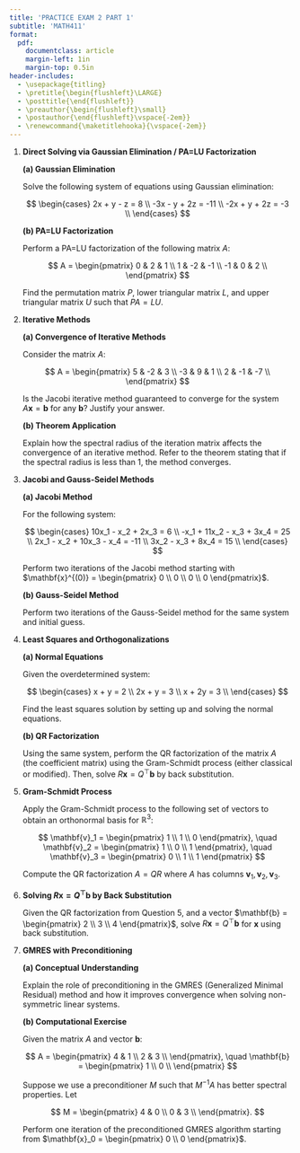 ```yaml
---
title: 'PRACTICE EXAM 2 PART 1'
subtitle: 'MATH411'
format:
  pdf:
    documentclass: article
    margin-left: 1in
    margin-top: 0.5in
header-includes:
  - \usepackage{titling}
  - \pretitle{\begin{flushleft}\LARGE}
  - \posttitle{\end{flushleft}}
  - \preauthor{\begin{flushleft}\small}
  - \postauthor{\end{flushleft}\vspace{-2em}}
  - \renewcommand{\maketitlehooka}{\vspace{-2em}}
---
```


1. **Direct Solving via Gaussian Elimination / PA=LU Factorization**

   **(a) Gaussian Elimination**

   Solve the following system of equations using Gaussian elimination:

   $$
   \begin{cases}
   2x + y - z = 8 \\
   -3x - y + 2z = -11 \\
   -2x + y + 2z = -3 \\
   \end{cases}
   $$

   \vspace{5cm}

   **(b) PA=LU Factorization**

   Perform a PA=LU factorization of the following matrix $A$:

   $$
   A = \begin{pmatrix}
   0 & 2 & 1 \\
   1 & -2 & -1 \\
   -1 & 0 & 2 \\
   \end{pmatrix}
   $$

   Find the permutation matrix $P$, lower triangular matrix $L$, and upper triangular matrix $U$ such that $PA = LU$.

\newpage

2. **Iterative Methods**

   **(a) Convergence of Iterative Methods**

   Consider the matrix $A$:

   $$
   A = \begin{pmatrix}
   5 & -2 & 3 \\
   -3 & 9 & 1 \\
   2 & -1 & -7 \\
   \end{pmatrix}
   $$

   Is the Jacobi iterative method guaranteed to converge for the system $A\mathbf{x} = \mathbf{b}$ for any $\mathbf{b}$? Justify your answer.

   \vspace{6cm}

   **(b) Theorem Application**

   Explain how the spectral radius of the iteration matrix affects the convergence of an iterative method. Refer to the theorem stating that if the spectral radius is less than 1, the method converges.

\newpage

3. **Jacobi and Gauss-Seidel Methods**

   **(a) Jacobi Method**

   For the following system:

   $$
   \begin{cases}
   10x_1 - x_2 + 2x_3 = 6 \\
   -x_1 + 11x_2 - x_3 + 3x_4 = 25 \\
   2x_1 - x_2 + 10x_3 - x_4 = -11 \\
   3x_2 - x_3 + 8x_4 = 15 \\
   \end{cases}
   $$

   Perform two iterations of the Jacobi method starting with $\mathbf{x}^{(0)} = \begin{pmatrix} 0 \\ 0 \\ 0 \\ 0 \end{pmatrix}$.

   \vspace{7cm}

   **(b) Gauss-Seidel Method**

   Perform two iterations of the Gauss-Seidel method for the same system and initial guess.

\newpage

4. **Least Squares and Orthogonalizations**

   **(a) Normal Equations**

   Given the overdetermined system:

   $$
   \begin{cases}
   x + y = 2 \\
   2x + y = 3 \\
   x + 2y = 3 \\
   \end{cases}
   $$

   Find the least squares solution by setting up and solving the normal equations.

   \vspace{7cm}

   **(b) QR Factorization**

   Using the same system, perform the QR factorization of the matrix $A$ (the coefficient matrix) using the Gram-Schmidt process (either classical or modified). Then, solve $R\mathbf{x} = Q^\top\mathbf{b}$ by back substitution.

\newpage

5. **Gram-Schmidt Process**

   Apply the Gram-Schmidt process to the following set of vectors to obtain an orthonormal basis for $\mathbb{R}^3$:

   $$
   \mathbf{v}_1 = \begin{pmatrix} 1 \\ 1 \\ 0 \end{pmatrix}, \quad
   \mathbf{v}_2 = \begin{pmatrix} 1 \\ 0 \\ 1 \end{pmatrix}, \quad
   \mathbf{v}_3 = \begin{pmatrix} 0 \\ 1 \\ 1 \end{pmatrix}
   $$

   Compute the QR factorization $A = QR$ where $A$ has columns $\mathbf{v}_1, \mathbf{v}_2, \mathbf{v}_3$.

\newpage

6. **Solving $R\mathbf{x} = Q^\top\mathbf{b}$ by Back Substitution**

   Given the QR factorization from Question 5, and a vector $\mathbf{b} = \begin{pmatrix} 2 \\ 3 \\ 4 \end{pmatrix}$, solve $R\mathbf{x} = Q^\top\mathbf{b}$ for $\mathbf{x}$ using back substitution.

\newpage

7. **GMRES with Preconditioning**

   **(a) Conceptual Understanding**

   Explain the role of preconditioning in the GMRES (Generalized Minimal Residual) method and how it improves convergence when solving non-symmetric linear systems.

   \vspace{7cm}

   **(b) Computational Exercise**

   Given the matrix $A$ and vector $\mathbf{b}$:

   $$
   A = \begin{pmatrix}
   4 & 1 \\
   2 & 3 \\
   \end{pmatrix}, \quad
   \mathbf{b} = \begin{pmatrix}
   1 \\
   0 \\
   \end{pmatrix}
   $$

   Suppose we use a preconditioner $M$ such that $M^{-1}A$ has better spectral properties. Let

   $$
   M = \begin{pmatrix}
   4 & 0 \\
   0 & 3 \\
   \end{pmatrix}.
   $$

   Perform one iteration of the preconditioned GMRES algorithm starting from $\mathbf{x}_0 = \begin{pmatrix} 0 \\ 0 \end{pmatrix}$.
